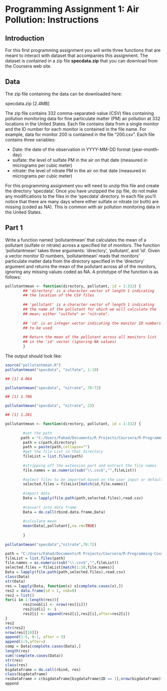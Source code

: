 Programming Assignment 1: Air Pollution: Instructions
========================================================

## Introduction

For this first programming assignment you will write three functions that are meant to interact with dataset that accompanies this assignment. The dataset is contained in a zip file **specdata.zip** that you can download from the Coursera web site. 

## Data

The zip file containing the data can be downloaded here: 

specdata.zip [2.4MB] 

The zip file contains 332 comma-separated-value (CSV) files containing pollution monitoring data for fine particulate matter (PM) air pollution at 332 locations in the United States. Each file contains data from a single monitor and the ID number for each monitor is contained in the file name. For example, data for monitor 200 is contained in the file "200.csv". Each file contains three variables:

* Date: the date of the observation in YYYY-MM-DD format (year-month-day)
* sulfate: the level of sulfate PM in the air on that date (measured in micrograms per cubic meter)
* nitrate: the level of nitrate PM in the air on that date (measured in micrograms per cubic meter)

For this programming assignment you will need to unzip this file and create the directory 'specdata'. Once you have unzipped the zip file, do not make any modifications to the files in the 'specdata' directory. In each file you'll notice that there are many days where either sulfate or nitrate (or both) are missing (coded as NA). This is common with air pollution monitoring data in the United States. 

## Part 1

Write a function named 'pollutantmean' that calculates the mean of a pollutant (sulfate or nitrate) across a specified list of monitors. The function 'pollutantmean' takes three arguments: 'directory', 'pollutant', and 'id'. Given a vector monitor ID numbers, 'pollutantmean' reads that monitors' particulate matter data from the directory specified in the 'directory' argument and returns the mean of the pollutant across all of the monitors, ignoring any missing values coded as NA. A prototype of the function is as follows:

```r
pollutantmean <- function(directory, pollutant, id = 1:332) {
        ## 'directory' is a character vector of length 1 indicating
        ## the location of the CSV files
        
        ## 'pollutant' is a character vector of length 1 indicating
        ## the name of the pollutant for which we will calculate the
        ## mean; either "sulfate" or "nitrate".
        
        ## 'id' is an integer vector indicating the monitor ID numbers
        ## to be used
        
        ## Return the mean of the pollutant across all monitors list
        ## in the 'id' vector (ignoring NA values)
        }

```

The output should look like:

```r

source("pollutantmean.R")
pollutantmean("specdata", "sulfate", 1:10)

## [1] 4.064

pollutantmean("specdata", "nitrate", 70:72)

## [1] 1.706

pollutantmean("specdata", "nitrate", 23)

## [1] 1.281


```

```r

pollutantmean <- function(directory, pollutant, id = 1:332) {
        
        #set the path
       path = "C:/Users/Fahad/Documents/R Projects/Coursera/R-Programming-Coursera/Data/"
        path = c(path,directory)
        path = paste(path,collapse="")
        #get the file List in that directory
        fileList = list.files(path)
        
        #stripping off the extension part and extract the file names 
        file.names = as.numeric(sub("\\.csv$","",fileList))
        
        #select files to be imported based on the user input or default
        selected.files = fileList[match(id,file.names)]
        
        #import data
        Data = lapply(file.path(path,selected.files),read.csv)
        
        #convert into data frame
        Data = do.call(rbind.data.frame,Data)
        
        #calculate mean
        mean(Data[,pollutant],na.rm=TRUE)
        
        }
        
pollutantmean("specdata","nitrate",70:72)

path = "C:/Users/Fahad/Documents/R Projects/Coursera/R-Programming-Coursera/Data/specdata"
fileList = list.files(path)       
file.names = as.numeric(sub("\\.csv$","",fileList))
selected.files = fileList[match(1:10,file.names)]
Data = lapply(file.path(path,selected.files),read.csv)
class(Data)
str(Data)
res = lapply(Data, function(x) x[complete.cases(x),])
res2 = data.frame(id = 1, nob=0)
res2 = list()
for(i in 1:length(res)){
        res2$nob[i] <- nrow(res[[i]])
        res2$id[i] <- i
        res2[i] <- append(res2[i],res2[i],after=res2[i])
}
res2
str(res2)
nrow(res[[10]])
append(1:5, 0:1, after = 3)
append(1:5,after=)
comp = Data[complete.cases(Data),]
length(res)
sum(!complete.cases(Data))
str(res)
class(res)
bigdataframe = do.call(rbind, res)
class(bigdataframe)
resDataFrame = c(bigdataframe[bigdataframe$ID == 1],nrow(bigdataframe))
append
```

